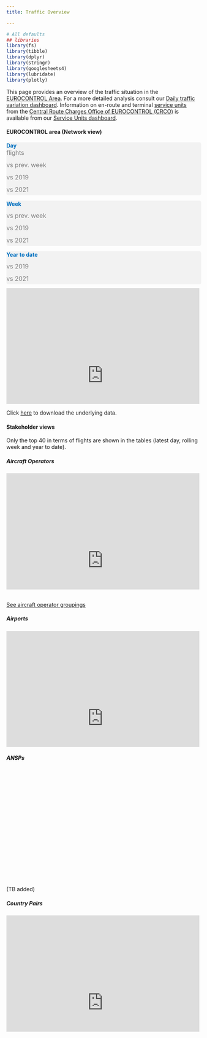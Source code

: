 ```yaml
---
title: Traffic Overview

---
```


```r
# All defaults
## libraries
library(fs)
library(tibble)
library(dplyr)
library(stringr)
library(googlesheets4)
library(lubridate)
library(plotly)
```



<style type="text/css">
  .img-responsive {
      margin: 0 auto;
      max-width: 75%
  }
  
  .resp-container {
      position: relative;
      overflow: hidden;
      padding-top: 60.0%;
  }
  
  .resp-iframe {
      position: absolute;
      top: 0;
      left: 0;
      width: 100%;
      height: 150%;
      border: 0;
  }
      
  .Scorecard_subt {
    margin: 0px; 
    padding-bottom: 5px; 
    font-size: 16px; 
    text-align: left; 
    color:#7f7f7f
  }

@media screen and (min-width:1000px) {
  .flex-container {
    display: flex;
  }
  
  .Mycolumn {
    width: 50%;
    text-align: justify;
<!-- margin-right: 5px -->
  <!-- margin-left: 0px; -->
  <!-- background-color: #7f7f7f; -->
  }

  .Mycolumn2 {
    width: 50%;
    text-align: justify;
    <!-- margin-left: 0px; -->
    <!-- margin-right: 5px -->
  }

  .Scorecard {
    margin: 0px;
    padding: 0px;
    font-size: 32px;
    font-weight: bold;
    color: #161b21;
    text-align: left;
  }

  .Scorecard2 {
    margin: 0px;
    padding: 0px;
    padding-top: 7px;
    font-size: 26px;
    font-weight: bold;
    color: #161b21;
    text-align: left;
  }
}

@media screen and (max-width:1000px) {
  .Mycolumn {
    width: 100%;
    margin-right: 0px;
    text-align: justify;
  }
  
  .Mycolumn2 {
    width: 100%;
    margin-left: 0px;
    margin-right: 0px
    text-align: justify;
  }
  
  .Scorecard {
    margin: 0px;
    padding: 0px;
    font-size: 20px;
    font-weight: bold;
    color: #161b21;
    text-align: left;
  }

  .Scorecard2 {
    margin: 0px;
    padding: 0px;
    padding-top: 7px;
    font-size: 18px;
    font-weight: bold;
    color: #161b21;
    text-align: left;
  }
}

  </style>

This page provides an overview of the traffic situation in the [EUROCONTROL Area](/definition/eurocontrol-area/). For a more detailed analysis consult our <a href="https://www.eurocontrol.int/Economics/DailyTrafficVariation-States.html " target="_blank">Daily traffic variation dashboard</a>. Information on en-route and terminal [service units](/acronym/su/) from the <a href="https://www.eurocontrol.int/crco" target="_blank">Central Route Charges Office of EUROCONTROL (CRCO)</a> is available from our <a href="https://www.eurocontrol.int/ServiceUnits/Dashboard/EnRouteMainDashboard.html" target="_blank">Service Units dashboard</a>.

<!-- Network Traffic section -->
<div class="container" style="margin: 0px; padding: 0px">

#### EUROCONTROL area (Network view)
<!-- Daily traffic graphs and scorecards -->
<div class="flex-container" style=" margin-bottom: 5px;">
<div class="Mycolumn" >
<div class="row" style="margin:0px; margin-bottom: 5px;background-color: #f2f2f2; border-radius: 5px; width: 101%;">
<div class="col-12" ; style="margin: 0px;  ">
  <p id="last_day" style="font-weight: bold; margin-bottom: 0px; color: #0070c0;">Day</p>
</div>
<div class="col-3" ; style="margin: 0px; ">
  <p id="day_traffic" class="Scorecard"></p>
  <p class="Scorecard_subt">flights</p>
</div>
<div class="col-3" ; style="margin: 0px;  ">
  <p id="dif_day_prev_week" class="Scorecard2" ></p>
  <p class="Scorecard_subt">vs prev. week</p>
</div>
<div class="col-3" ; style="margin: 0px; ">
  <p id="dif_day_2019" class="Scorecard2"></p>
  <p class="Scorecard_subt">vs 2019</p>
</div>
<div class="col-3" ; style="margin: 0px;  ">
  <p id="dif_day_prev_year" class="Scorecard2"></p>
  <p class="Scorecard_subt">vs 2021</p>
</div>
</div>
<div class="row" style="margin:0px; margin-bottom: 5px;background-color: #f2f2f2; border-radius: 5px; width: 101%;">
<div class="col-12" ; style="margin: 0px;  ">
  <p id="last_week" style="font-weight: bold; margin-bottom: 0px; color: #0070c0;">Week</p>
</div>
<div class="col-3" ; style="margin: 0px;  ">
  <p id="week_traffic" class="Scorecard"></p>
  <p id="avg_week_traffic" class="Scorecard_subt"></p>
</div>
<div class="col-3" ; style="margin: 0px;  ">
  <p id="dif_week_prev_week" class="Scorecard2" ></p>
  <p class="Scorecard_subt">vs prev. week</p>
</div>
<div class="col-3" ; style="margin: 0px; ">
  <p id="dif_week_2019" class="Scorecard2"></p>
  <p class="Scorecard_subt">vs 2019</p>
</div>
<div class="col-3" ; style="margin: 0px;  ">
  <p id="dif_week_prev_year" class="Scorecard2"></p>
  <p class="Scorecard_subt">vs 2021</p>
</div>
</div>
<div class="row" style="margin:0px; margin-bottom: 5px;background-color: #f2f2f2; border-radius: 5px; width: 101%;">
<div class="col-12" ; style="margin: 0px;  ">
  <p id="y2d_day_text" style="font-weight: bold; margin-bottom: 0px; color: #0070c0;">Year to date</p>
</div>
<div class="col-3" ; style="margin: 0px;  ">
  <p id="y2d_traffic" class="Scorecard"></p>
  <p id="avg_y2d_traffic" class="Scorecard_subt"></p>
</div>
<div class="col-3" ; style="margin: 0px;  ">
</div>
<div class="col-3" ; style="margin: 0px; ">
  <p id="dif_y2d_2019" class="Scorecard2"></p>
  <p class="Scorecard_subt">vs 2019</p>
</div>
<div class="col-3" ; style="margin: 0px;  ">
  <p id="dif_y2d_prev_year" class="Scorecard2"></p>
  <p class="Scorecard_subt">vs 2021</p>
</div>
</div>
</div>
<div class="Mycolumn2">
<div class="col-12" style=" margin: 0px; " >

<!-- script for traffic figures -->
<script type="text/javascript" src="https://www.gstatic.com/charts/loader.js"></script>

<script type="text/javascript">
  var Data
  var my_view_traffic
  var last_day
  var last_day_text
  var last_week_text

  var day_traffic
  var dif_day_prev_week
  var dif_day_2019
  var dif_day_prev_year

  var week_traffic
  var avg_week_traffic
  var dif_week_prev_week
  var dif_week_2019
  var dif_week_prev_year
 
  var y2d_traffic
  var y2d_prev_year_traffic
  var y2d_2019_traffic 
  var avg_y2d_traffic
  var dif_y2d_2019
  var dif_y2d_prev_year

  google.load("visualization", "1.1", {
    packages: ["corechart", "table", "controls", "bar"]
  });
  google.setOnLoadCallback(Initialisation);

  function Initialisation() {
    var query = new google.visualization.Query(
      "https://docs.google.com/spreadsheets/d/14Lt3C3PCxxYCLXXYxRrFXd1s0tVZ3EQ8q9YfuYvx3Ww/edit?usp=sharing&sheet=NW_Flights_All"
    );

  query.send(drawDashboard);
  }

  function drawDashboard(response) {
    Data = response.getDataTable();
    UpdateTraffic();
   }
//---------------------------Update traffic---------------------------------------------
  function UpdateTraffic() {
  my_view_traffic = new google.visualization.DataView(Data);

  //       for (var y = 1; y < my_view_traffic.getNumberOfColumns(); y++) {
  //        // my_view_traffic.getValue(x, y) 
  //        last_day = my_view_traffic.getValue(0, y)
  //      }
  last_day = my_view_traffic.getValue(0, 38); 
  my_view_traffic.setRows(
  Data.getFilteredRows([{ column: 7, value: last_day }])
  );

// Calculate datestrings
last_day_text = last_day.toDateString();
    last_day_text = last_day_text.substring(8, 11) + last_day_text.substring(4, 8) + last_day_text.substring(11)

  //calculate 1st day of rolling week and string
  var first_week_day = new Date();
    first_week_day.setDate(last_day.getDate()-6);
    first_week_day = first_week_day.toDateString();
  last_week_text = first_week_day.substring(8, 11) + (last_day_text.substring(3, 7) == first_week_day.substring(4, 8) ? "" : first_week_day.substring(4, 8)) + "- " + last_day_text;
  y2d_day_text = last_day_text.substring(3, 7) == "Jan " ? "01 - " + last_day_text : "01 Jan - " + last_day_text

// Calculate traffic scorecard values
   day_traffic = my_view_traffic.getValue(0, 11);
   dif_day_prev_week = Math.round(my_view_traffic.getValue(0, 18)*100);
     dif_day_prev_week = (dif_day_prev_week >= 0) ? "+" + dif_day_prev_week : "" + dif_day_prev_week
   dif_day_2019 = Math.round(my_view_traffic.getValue(0, 20) * 100) ;
     dif_day_2019 = (dif_day_2019 >= 0) ? "+" + dif_day_2019 : "" + dif_day_2019
   dif_day_prev_year = Math.round(my_view_traffic.getValue(0, 19) * 100);
    dif_day_prev_year = (dif_day_prev_year >= 0) ? "+" + dif_day_prev_year : "" + dif_day_prev_year;


  week_traffic = my_view_traffic.getValue(0, 21)
  avg_week_traffic = Math.round(week_traffic/7)
  dif_week_prev_week = Math.round(my_view_traffic.getValue(0, 27)*100);
     dif_week_prev_week = (dif_week_prev_week >= 0) ? "+" + dif_week_prev_week : "" + dif_week_prev_week
  dif_week_2019 = Math.round(my_view_traffic.getValue(0, 29)*100);
     dif_week_2019 = (dif_week_2019 >= 0) ? "+" + dif_week_2019 : "" + dif_week_2019
  dif_week_prev_year = Math.round(my_view_traffic.getValue(0, 28)*100);
     dif_week_prev_year = (dif_week_prev_year >= 0) ? "+" + dif_week_prev_year : "" + dif_week_prev_year

  y2d_traffic = my_view_traffic.getValue(0, 30);
  y2d_prev_year_traffic = my_view_traffic.getValue(0, 31);
  y2d_2019_traffic = my_view_traffic.getValue(0, 32);
  
  avg_y2d_traffic = Math.round(my_view_traffic.getValue(0, 33));
  dif_y2d_2019 = Math.round(my_view_traffic.getValue(0, 37)*100);
     dif_y2d_2019 = (dif_y2d_2019 >= 0) ? "+" + dif_y2d_2019 : "" + dif_y2d_2019
  dif_y2d_prev_year = Math.round(my_view_traffic.getValue(0, 36)*100);
     dif_y2d_prev_year = (dif_y2d_prev_year >= 0) ? "+" + dif_y2d_prev_year : "" + dif_y2d_prev_year

// Update scorecard values
  document.getElementById("last_day").innerHTML = "Day (" + last_day_text + ")";
  document.getElementById("last_week").innerHTML = "Rolling week (" + last_week_text + ")";
  document.getElementById("y2d_day_text").innerHTML = "Year to date (" + y2d_day_text + ")";

  <!-- document.getElementById("last_day_dly").innerHTML = "Day (" + last_day_text + ")"; -->
  <!-- document.getElementById("last_week_dly").innerHTML = "Rolling week (" + last_week_text + ")"; -->
  <!-- document.getElementById("last_day_dly_flt").innerHTML = "Day (" + last_day_text + ")"; -->
  <!-- document.getElementById("last_week_dly_flt").innerHTML = "Rolling week (" + last_week_text + ")"; -->
  
  document.getElementById("day_traffic").innerHTML = String(day_traffic).replace(/(.)(?=(\d{3})+$)/g, '$1,');
  document.getElementById("dif_day_prev_week").innerHTML = String(dif_day_prev_week) + '%';
  document.getElementById("dif_day_2019").innerHTML = String(dif_day_2019) + '%';
  document.getElementById("dif_day_prev_year").innerHTML = String(dif_day_prev_year) + '%';

  document.getElementById("week_traffic").innerHTML = String(week_traffic).replace(/(.)(?=(\d{3})+$)/g, '$1,');
  document.getElementById("avg_week_traffic").innerHTML = String(avg_week_traffic).replace(/(.)(?=(\d{3})+$)/g, '$1,') + " daily flights";
  document.getElementById("dif_week_prev_week").innerHTML = String(dif_week_prev_week) + '%';
  document.getElementById("dif_week_2019").innerHTML = String(dif_week_2019) + '%';
  document.getElementById("dif_week_prev_year").innerHTML = String(dif_week_prev_year) + '%';
  
  document.getElementById("y2d_traffic").innerHTML = String(y2d_traffic).replace(/(.)(?=(\d{3})+$)/g, '$1,');
  document.getElementById("avg_y2d_traffic").innerHTML = String(avg_y2d_traffic).replace(/(.)(?=(\d{3})+$)/g, '$1,') + " daily flights";
  document.getElementById("dif_y2d_2019").innerHTML = String(dif_y2d_2019) + '%';
  document.getElementById("dif_y2d_prev_year").innerHTML = String(dif_y2d_prev_year) + '%';

  }
  
</script>

<div class="resp-container" style=" margin-top: 10px; ">
<iframe class="resp-iframe" src="https://datastudio.google.com/embed/reporting/4efb3da2-6cd8-4778-ab2b-0fd0cbe71db2/page/tvomC" frameborder="0" style="border:0" allowfullscreen></iframe>
</div>
Click <a href="https://www.eurocontrol.int/Economics/Download/Network_Traffic.xlsx">here</a> to download the underlying data.
</div>
</div></div>

<!-- Stakeholders section -->
<div class="container" style="margin: 0px; padding: 0px">
#### Stakeholder views
Only the top 40 in terms of flights are shown in the tables (latest day, rolling week and year to date).

<div class="flex-container" style=" margin-bottom: 5px;">
<div class="Mycolumn" >
<div class="col-12" style=" margin: 0px; " >
<h5>Aircraft Operators</h5>
<div class="resp-container">
<iframe class="resp-iframe" src="https://datastudio.google.com/embed/reporting/7cb12f8c-175b-4a00-8e41-4995bc78464c/page/p_01akhlhpsc" frameborder="0" style="border:0" allowfullscreen></iframe>
</div>
</div>
<br>
<a href="https://www.eurocontrol.int/directory/airline-groups-lookup" target="_blank" >See aircraft operator groupings</a>
</div>
<div class="Mycolumn2">
<div class="col-12" style=" margin: 0px; " >
<h5>Airports</h5>
<div class="resp-container">
<iframe class="resp-iframe" src="https://datastudio.google.com/embed/reporting/71726332-25f1-412b-a902-50182fbc00c7/page/obGnC" frameborder="0" style="border:0" allowfullscreen></iframe>
</div></div>
</div>
</div>

<div class="flex-container" style=" margin-bottom: 5px;">
<div class="Mycolumn" >
<div class="col-12" style=" margin: 0px; " >
<h5>ANSPs</h5>
<div class="resp-container">
(TB added)</div>
</div>
</div>
<div class="Mycolumn2">
<div class="col-12" style=" margin: 0px; " >
<h5>Country Pairs</h5>
<div class="resp-container">
<iframe class="resp-iframe" src="https://datastudio.google.com/embed/reporting/74850727-d77f-4508-b312-114d40a3a7e6/page/tAPnC" frameborder="0" style="border:0" allowfullscreen></iframe>
</div>
</div>
</div></div>
</div>